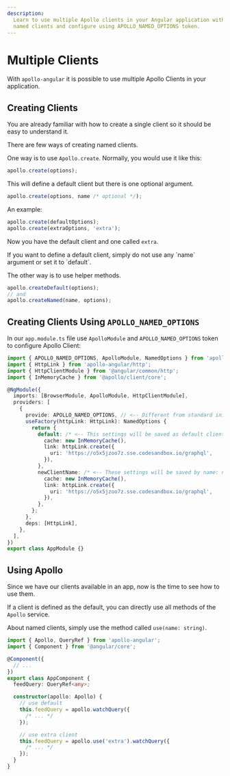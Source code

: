 ```yaml
---
description:
  Learn to use multiple Apollo clients in your Angular application with @apollo_angular. Create
  named clients and configure using APOLLO_NAMED_OPTIONS token.
---
```



# Multiple Clients

With `apollo-angular` it is possible to use multiple Apollo Clients in your application.

## Creating Clients

You are already familiar with how to create a single client so it should be easy to understand it.

There are few ways of creating named clients.

One way is to use `Apollo.create`. Normally, you would use it like this:

```ts
apollo.create(options);
```

This will define a default client but there is one optional argument.

```ts
apollo.create(options, name /* optional */);
```

An example:

```ts
apollo.create(defaultOptions);
apollo.create(extraOptions, 'extra');
```

Now you have the default client and one called `extra`.

<Callout type="warning">
  If you want to define a default client, simply do not use any `name` argument or set it to
  `default`.
</Callout>

The other way is to use helper methods.

```ts
apollo.createDefault(options);
// and
apollo.createNamed(name, options);
```

## Creating Clients Using `APOLLO_NAMED_OPTIONS`

In our `app.module.ts` file use `ApolloModule` and `APOLLO_NAMED_OPTIONS` token to configure Apollo
Client:

```ts filename="app.module.ts"
import { APOLLO_NAMED_OPTIONS, ApolloModule, NamedOptions } from 'apollo-angular';
import { HttpLink } from 'apollo-angular/http';
import { HttpClientModule } from '@angular/common/http';
import { InMemoryCache } from '@apollo/client/core';

@NgModule({
  imports: [BrowserModule, ApolloModule, HttpClientModule],
  providers: [
    {
      provide: APOLLO_NAMED_OPTIONS, // <-- Different from standard initialization
      useFactory(httpLink: HttpLink): NamedOptions {
        return {
          default: /* <-- This settings will be saved as default client */ {
            cache: new InMemoryCache(),
            link: httpLink.create({
              uri: 'https://o5x5jzoo7z.sse.codesandbox.io/graphql',
            }),
          },
          newClientName: /* <-- These settings will be saved by name: newClientName */ {
            cache: new InMemoryCache(),
            link: httpLink.create({
              uri: 'https://o5x5jzoo7z.sse.codesandbox.io/graphql',
            }),
          },
        };
      },
      deps: [HttpLink],
    },
  ],
})
export class AppModule {}
```

## Using Apollo

Since we have our clients available in an app, now is the time to see how to use them.

If a client is defined as the default, you can directly use all methods of the `Apollo` service.

About named clients, simply use the method called `use(name: string)`.

```typescript
import { Apollo, QueryRef } from 'apollo-angular';
import { Component } from '@angular/core';

@Component({
  // ...
})
export class AppComponent {
  feedQuery: QueryRef<any>;

  constructor(apollo: Apollo) {
    // use default
    this.feedQuery = apollo.watchQuery({
      /* ... */
    });

    // use extra client
    this.feedQuery = apollo.use('extra').watchQuery({
      /* ... */
    });
  }
}
```
